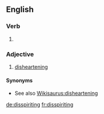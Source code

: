 ==English==

===Verb===
{{head|en|present participle}}

# {{present participle of|disspirit|lang=en}} {{alternative spelling of|dispiriting}}

===Adjective===
{{en-adj}}

# [[disheartening]]

====Synonyms====
* See also [[Wikisaurus:disheartening]]

[[de:disspiriting]]
[[fr:disspiriting]]